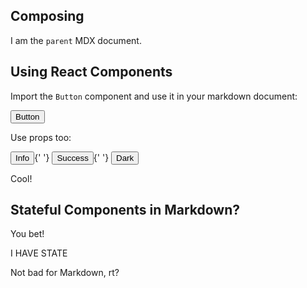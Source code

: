 
## Composing

I am the `parent` MDX document.

<Child />

## Using React Components

Import the `Button` component and use it in your markdown document:

<Button>Button</Button>

<p className="mt-3">Use props too:</p>

<Button color="info">Info</Button>{' '}
<Button color="success">Success</Button>{' '}
<Button color="dark">Dark</Button>

<p className="mt-3">Cool!</p>

## Stateful Components in Markdown?

You bet!

<StatefulButton>I HAVE STATE</StatefulButton>

<p className="mt-3">Not bad for Markdown, rt?</p>
